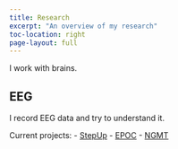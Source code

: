 ```yaml
---
title: Research
excerpt: "An overview of my research"
toc-location: right
page-layout: full
---
```


I work with brains.

## EEG {#eeg}

I record EEG data and try to understand it.

Current projects:
- [StepUp](../projects#stepup)
- [EPOC](../projects#epoc)
- [NGMT](../projects#ngmt)



